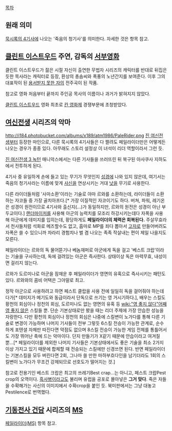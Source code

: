 [[목차]]

== 원래 의미 ==
[[묵시록의 4기사]]에 나오는 '죽음의 청기사'를 의미한다. 자세한 것은 항목 참고.


== [[클린트 이스트우드]] 주연, 감독의 [[서부영화]] ==
클린트 이스트우드가 젊은 시절 자신이 출연한 무법자 시리즈의 캐릭터를 반대로 뒤집은 듯한 목사라는 캐릭터로 등장, 환상의 총솜씨와 폭풍의 노년간지를 보여준다. 이후 그의 대표작이 된 [[용서받지 못한 자]]의 전주곡이 된 작품.

참고로 영화 처음부터 끝까지 주인공 목사의 이름이나 과거가 밝혀지지 않았다.

[[클린트 이스트우드]] 영화 최초로 [[칸 영화제]] 경쟁부문에 초청받았다.
== [[여신전생]] 시리즈의 악마 ==
http://i184.photobucket.com/albums/x189/atm1986/PaleRider.png
[[진 여신전생]]부터 등장한 마인으로, 다른 묵시록의 4기사들은 다 짤려도 페일라이더만은 어떻게든 나오는 경우가 종종 있다. 아무래도 스토리 설정상 이 녀석이 리더 역할이라서 그런 듯.

[[진 여신전생 3 녹턴]] 매니악스에서는 다른 기사들을 쓰러뜨린 뒤 복구된 아사쿠사 지하도에서 전투하게 된다.

4기사 중 유일하게 손에 들고 있는 무기가 무엇인지 [[성경]]에 나와 있지 않은데, 여기서는 죽음의 청기사라는 이름에 맞게 [[그림 리퍼|사신]]을 연상시키는 거대 [[낫]]을 무기로 사용한다.

다른 라이더들처럼 '사마소환'이라는 기술로 야마 르와를 소환하는데, 라이더들이 소환하는 자코들 중 가장 골치아프다.[* 가장 이질적인 자코이기도 하다. 버쳐, 파워, 레기온은 성경이 원전이므로 4기사와 출신지(...)가 동일하지만, 르와의 원전은 성경이 아닌 부두교이다.] [[랜더마이저]]를 사용해 아군의 능력치를 모조리 하강시키는데다 자폭을 사용해 아군에게 데미지를 입히는데, 황당하게도 '''페일라이더의 체력은 회복된다.''' 주살무효라서 천사들처럼 석화로 메즈할수도 없고, 흡마로 MP를 죄다 뽑아서 [[고자]]로 만들어버려도 자폭은 쓸 수 있으니까 차라리 경험치나 벌 겸 나오는 족족 작살내는 편이 제일 나을지도 모른다.

페일라이더는 르와의 독 물어뜯기나 베놈재퍼로 아군에게 독을 걸고 '베스트 크랍'이라는 기술을 구사하는데, 독에 걸려있는 아군은 즉사한다. 상태이상 독은 마력무효, 내성이면 걸리지 않는다.

르와가 도르미나로 아군을 잠재운 후 페일라이더가 영면의 유혹으로 즉사시키는 패턴도 있다. 르와와의 콤비 어택은 그야말로 최고. 

정작 아군으로 사용하려고 하면 페스트 클랍을 사용 전에 일일히 독을 걸어줘야 하는데다가[* 데미지가 메기도와 동급이라서 단독으로 쓰기는 영 거시기하다.], 배우는 스킬도 황천의 회심이나 정천의 회심, 도르미나도 없는 영면의 유혹 등 [[wiki:"영 좋지 않다"어째 영 좋지 않은]] 스킬들 뿐. 단순 기본상태로만 봤을 때는 리더 주제에 가장 안습한 성능을 자랑한다. 다만 황천의 회심이나 정천의 회심은 나중에 스킬변이 노가다를 통해 다른 기술로 변경이 가능하며 나머지 기사들이 전부 그렇듯 6스킬 전승이 가능한 관계로, 순수하게 포텐셜 자체만 따진다면 약점도 없으며 8스킬 전승이 가능한 게임 전체를 통틀어서도 가장 뛰어난 축에 드는 악마이다. 단지 만들기가 X같기 때문에 안습이라고 여겨질 뿐...[* 페일라이더를 제외한 나머지 기사들은 기본상태에서도 좋은 기술을 최소 2가지 이상 가지고 있기 때문에 합체할 때 전승되는 스킬에만 신경쓰면 된다. 반면 페일라이더는 기본스킬을 모두 버린다면 2회, 그나마 쓸 만한 마하부흐다인을 남기더라도 1회의 스킬변이 노가다가 무조건 강제되므로 선호도가 떨어지는 것.]

참고로 전용기인 베스트 크랍은 최고의 쓰레기Best crap...는 아니고, 페스트 크랍Pest crop의 오역이다. [[흑사병]]이라고도 불리며 유럽을 공포로 몰아넣은 '''그거 맞다'''. 죽은 자들을 수확해가는 사신의 이미지에서 수확crop을 붙인 듯. 북미판에서는 그냥 대놓고 Pestilence로 번역했다.


== [[기동전사 건담]] 시리즈의 [[MS]] ==
[[페일라이더(MS)]] 항목 참고.
